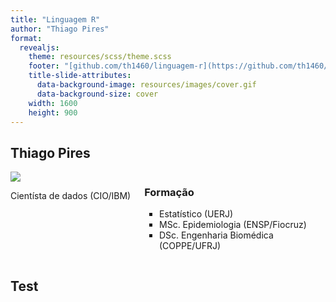 ```yaml
---
title: "Linguagem R"
author: "Thiago Pires"
format: 
  revealjs:
    theme: resources/scss/theme.scss
    footer: "[github.com/th1460/linguagem-r](https://github.com/th1460/linguagem-r/)"
    title-slide-attributes:
      data-background-image: resources/images/cover.gif
      data-background-size: cover
    width: 1600
    height: 900
---
```


## Thiago Pires

:::: {.columns}

::: {.column width="40%"}
<img class="rounded-corners" src="resources/images/avatar.jpeg"/>
<p>Cientísta de dados (CIO/IBM)</p>
:::

::: {.column width="60%"}
<div class="vertical-center">
<h3>Formação</h3>
<ul style="list-style-type:square">
<li>Estatístico (UERJ)</li>
<li>MSc. Epidemiologia (ENSP/Fiocruz)</li>
<li>DSc. Engenharia Biomédica (COPPE/UFRJ)</li>
</ul>
</div>
:::

::::

## Test


